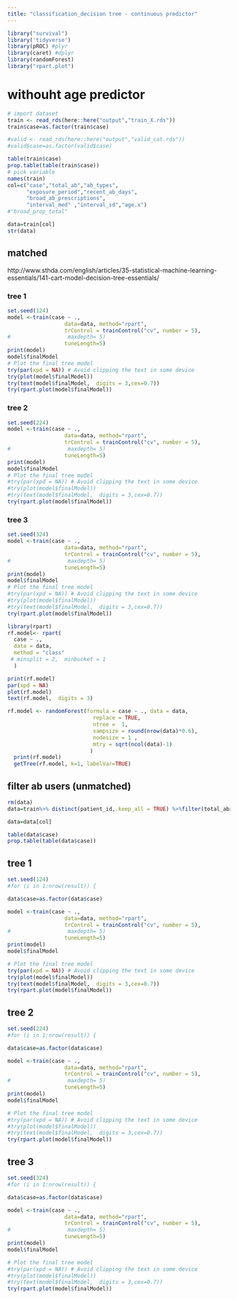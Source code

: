 ```yaml
---
title: "classification_decision tree - continuous predictor"
---
```


```r
library("survival")
library('tidyverse')
library(pROC) #plyr
library(caret) #dplyr
library(randomForest)
library("rpart.plot")
```

# withouht age predictor
```r
# import dataset
train <- read_rds(here::here("output","train_X.rds"))
train$case=as.factor(train$case)

#valid <- read_rds(here::here("output","valid_cat.rds"))
#valid$case=as.factor(valid$case)

table(train$case)
prop.table(table(train$case))
# pick variable
names(train)
col=c("case","total_ab","ab_types",
      "exposure_period","recent_ab_days",
      "broad_ab_prescriptions",
      "interval_med" ,"interval_sd","age.x")
#"broad_prop_total"

data=train[col]
str(data)
```


## matched 
http://www.sthda.com/english/articles/35-statistical-machine-learning-essentials/141-cart-model-decision-tree-essentials/

### tree 1
```r
set.seed(124)
model <-train(case ~ ., 
                  data=data, method="rpart",
                  trControl = trainControl("cv", number = 5),
#                  maxdepth= 5)
                  tuneLength=5)  
print(model)
model$finalModel
# Plot the final tree model
try(par(xpd = NA)) # Avoid clipping the text in some device
try(plot(model$finalModel))
try(text(model$finalModel,  digits = 3,cex=0.7))
try(rpart.plot(model$finalModel))

```

### tree 2
```r
set.seed(224)
model <-train(case ~ ., 
                  data=data, method="rpart",
                  trControl = trainControl("cv", number = 5),
#                  maxdepth= 5)
                  tuneLength=5)  
print(model)
model$finalModel
# Plot the final tree model
#try(par(xpd = NA)) # Avoid clipping the text in some device
#try(plot(model$finalModel))
#try(text(model$finalModel,  digits = 3,cex=0.7))
try(rpart.plot(model$finalModel))

```


### tree 3
```r
set.seed(324)
model <-train(case ~ ., 
                  data=data, method="rpart",
                  trControl = trainControl("cv", number = 5),
#                  maxdepth= 5)
                  tuneLength=5)  
print(model)
model$finalModel
# Plot the final tree model
#try(par(xpd = NA)) # Avoid clipping the text in some device
#try(plot(model$finalModel))
#try(text(model$finalModel,  digits = 3,cex=0.7))
try(rpart.plot(model$finalModel))
```


```r
library(rpart)
rf.model<- rpart(
  case ~ ., 
  data = data, 
  method = "class"
 # minsplit = 2,  minbucket = 1
  )

print(rf.model)
par(xpd = NA)
plot(rf.model)
text(rf.model,  digits = 3)
```


```r
rf.model <- randomForest(formula = case ~ ., data = data, 
                           replace = TRUE,
                           ntree =  1,
                           sampsize = round(nrow(data)*0.6),
                           nodesize = 1 ,
                           mtry = sqrt(ncol(data)-1)
                          )
  print(rf.model)
  getTree(rf.model, k=1, labelVar=TRUE)

```


## filter ab users (unmatched)
```r
rm(data)
data=train%>% distinct(patient_id,.keep_all = TRUE) %>%filter(total_ab>0)

data=data[col]

table(data$case)
prop.table(table(data$case))
```

## tree 1
```r
set.seed(124)
#for (i in 1:nrow(result)) {

data$case=as.factor(data$case)  

model <-train(case ~ ., 
                  data=data, method="rpart",
                  trControl = trainControl("cv", number = 5),
#                  maxdepth= 5)
                  tuneLength=5)  
print(model)
model$finalModel

# Plot the final tree model
try(par(xpd = NA)) # Avoid clipping the text in some device
try(plot(model$finalModel))
try(text(model$finalModel,  digits = 3,cex=0.7))
try(rpart.plot(model$finalModel))
```

## tree 2
```r
set.seed(224)
#for (i in 1:nrow(result)) {

data$case=as.factor(data$case)  

model <-train(case ~ ., 
                  data=data, method="rpart",
                  trControl = trainControl("cv", number = 5),
#                  maxdepth= 5)
                  tuneLength=5)  
print(model)
model$finalModel

# Plot the final tree model
#try(par(xpd = NA)) # Avoid clipping the text in some device
#try(plot(model$finalModel))
#try(text(model$finalModel,  digits = 3,cex=0.7))
try(rpart.plot(model$finalModel))
```

## tree 3
```r
set.seed(324)
#for (i in 1:nrow(result)) {

data$case=as.factor(data$case)  

model <-train(case ~ ., 
                  data=data, method="rpart",
                  trControl = trainControl("cv", number = 5),
#                  maxdepth= 5)
                  tuneLength=5)  
print(model)
model$finalModel

# Plot the final tree model
#try(par(xpd = NA)) # Avoid clipping the text in some device
#try(plot(model$finalModel))
#try(text(model$finalModel,  digits = 3,cex=0.7))
try(rpart.plot(model$finalModel))
```